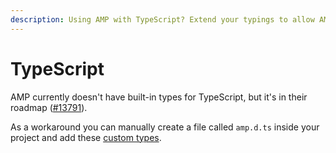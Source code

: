 ```yaml
---
description: Using AMP with TypeScript? Extend your typings to allow AMP components.
---
```


# TypeScript

AMP currently doesn't have built-in types for TypeScript, but it's in their roadmap ([#13791](https://github.com/ampproject/amphtml/issues/13791)).

As a workaround you can manually create a file called `amp.d.ts` inside your project and add these [custom types](https://stackoverflow.com/a/50601125).

